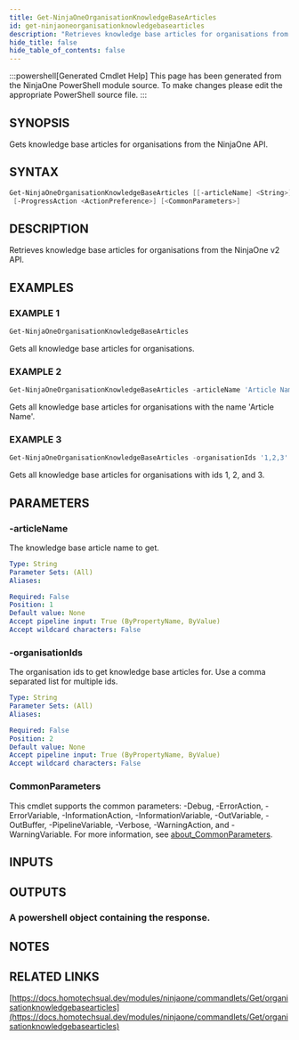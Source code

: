 ```yaml
---
title: Get-NinjaOneOrganisationKnowledgeBaseArticles
id: get-ninjaoneorganisationknowledgebasearticles
description: "Retrieves knowledge base articles for organisations from the NinjaOne v2 API."
hide_title: false
hide_table_of_contents: false
---
```


:::powershell[Generated Cmdlet Help]
This page has been generated from the NinjaOne PowerShell module source. To make changes please edit the appropriate PowerShell source file.
:::

## SYNOPSIS

Gets knowledge base articles for organisations from the NinjaOne API.

## SYNTAX

```powershell
Get-NinjaOneOrganisationKnowledgeBaseArticles [[-articleName] <String>] [[-organisationIds] <String>]
 [-ProgressAction <ActionPreference>] [<CommonParameters>]
```

## DESCRIPTION

Retrieves knowledge base articles for organisations from the NinjaOne v2 API.

## EXAMPLES

### EXAMPLE 1

```powershell
Get-NinjaOneOrganisationKnowledgeBaseArticles
```

Gets all knowledge base articles for organisations.

### EXAMPLE 2

```powershell
Get-NinjaOneOrganisationKnowledgeBaseArticles -articleName 'Article Name'
```

Gets all knowledge base articles for organisations with the name 'Article Name'.

### EXAMPLE 3

```powershell
Get-NinjaOneOrganisationKnowledgeBaseArticles -organisationIds '1,2,3'
```

Gets all knowledge base articles for organisations with ids 1, 2, and 3.

## PARAMETERS

### -articleName

The knowledge base article name to get.

```yaml
Type: String
Parameter Sets: (All)
Aliases:

Required: False
Position: 1
Default value: None
Accept pipeline input: True (ByPropertyName, ByValue)
Accept wildcard characters: False
```

### -organisationIds

The organisation ids to get knowledge base articles for.
Use a comma separated list for multiple ids.

```yaml
Type: String
Parameter Sets: (All)
Aliases:

Required: False
Position: 2
Default value: None
Accept pipeline input: True (ByPropertyName, ByValue)
Accept wildcard characters: False
```

### CommonParameters

This cmdlet supports the common parameters: -Debug, -ErrorAction, -ErrorVariable, -InformationAction, -InformationVariable, -OutVariable, -OutBuffer, -PipelineVariable, -Verbose, -WarningAction, and -WarningVariable. For more information, see [about_CommonParameters](http://go.microsoft.com/fwlink/?LinkID=113216).

## INPUTS


## OUTPUTS

### A powershell object containing the response.

## NOTES

## RELATED LINKS

[https://docs.homotechsual.dev/modules/ninjaone/commandlets/Get/organisationknowledgebasearticles](https://docs.homotechsual.dev/modules/ninjaone/commandlets/Get/organisationknowledgebasearticles)
